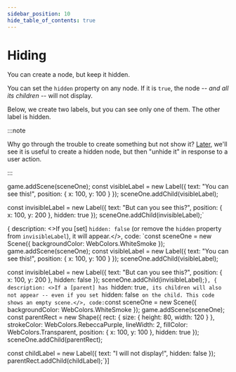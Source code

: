 ```yaml
---
sidebar_position: 10
hide_table_of_contents: true
---
```



# Hiding

You can create a node, but keep it hidden.

You can set the `hidden` property on any node. If it is `true`, the node -- _and all its children_ -- will not display.

Below, we create two labels, but you can see only one of them. The other label is hidden.

:::note

Why go through the trouble to create something but not show it? [Later](../interactivity/visual-responses.mdx), we'll see it is useful to create a hidden node, but then "unhide it" in response to a user action.

:::

game.addScene(sceneOne);
const visibleLabel = new Label({
    text: "You can see this!",
    position: { x: 100, y: 100 }
});
sceneOne.addChild(visibleLabel);
 
const invisibleLabel = new Label({
    text: "But can you see this?",
    position: { x: 100, y: 200 },
    hidden: true
});
sceneOne.addChild(invisibleLabel);`
 
{ description: <>If you [set] `hidden: false` (or remove the `hidden` property from `invisibleLabel`), it will appear.</>,
code: `const sceneOne = new Scene({ backgroundColor: WebColors.WhiteSmoke });
game.addScene(sceneOne);
const visibleLabel = new Label({
    text: "You can see this!",
    position: { x: 100, y: 100 }
});
sceneOne.addChild(visibleLabel);
 
const invisibleLabel = new Label({
    text: "But can you see this?",
    position: { x: 100, y: 200 },
    hidden: false
});
sceneOne.addChild(invisibleLabel);`},
{ description: <>If a [parent] has `hidden: true`, its children will also not appear -- even if you set `hidden: false` on the child. This code shows an empty scene.</>,
code:`const sceneOne = new Scene({ backgroundColor: WebColors.WhiteSmoke });
game.addScene(sceneOne);
const parentRect = new Shape({
    rect: { size: { height: 80, width: 120 } },
    strokeColor: WebColors.RebeccaPurple,
    lineWidth: 2,
    fillColor: WebColors.Transparent,
    position: { x: 100, y: 100 },
    hidden: true
});
sceneOne.addChild(parentRect);
 
const childLabel = new Label({
    text: "I will not display!",
    hidden: false
});
parentRect.addChild(childLabel);`}]

<CodeExample code={code} more={more} template={template}/>
